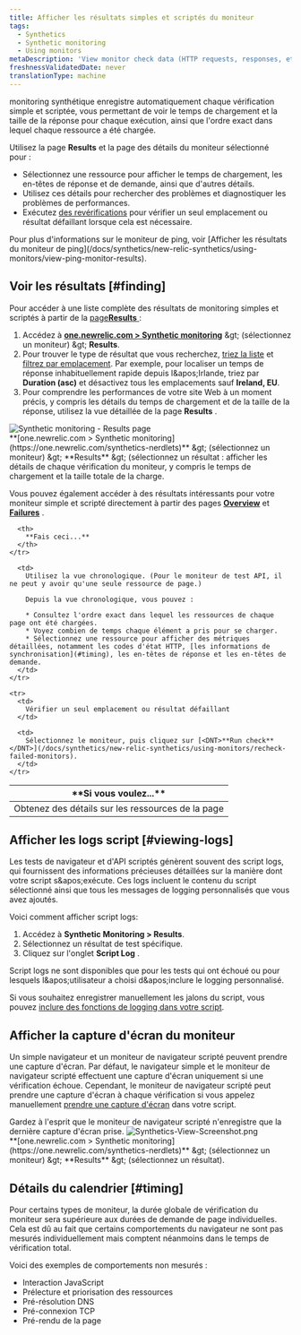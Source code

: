 ```yaml
---
title: Afficher les résultats simples et scriptés du moniteur
tags:
  - Synthetics
  - Synthetic monitoring
  - Using monitors
metaDescription: 'View monitor check data (HTTP requests, responses, etc.) with synthetics monitoring. For browser monitors, view waterfall details of resource load time.'
freshnessValidatedDate: never
translationType: machine
---
```


monitoring synthétique enregistre automatiquement chaque vérification simple et scriptée, vous permettant de voir le temps de chargement et la taille de la réponse pour chaque exécution, ainsi que l'ordre exact dans lequel chaque ressource a été chargée.

Utilisez la page <DNT>**Results**</DNT> et la page des détails du moniteur sélectionné pour :

* Sélectionnez une ressource pour afficher le temps de chargement, les en-têtes de réponse et de demande, ainsi que d'autres détails.
* Utilisez ces détails pour rechercher des problèmes et diagnostiquer les problèmes de performances.
* Exécutez [des revérifications](/docs/synthetics/new-relic-synthetics/using-monitors/recheck-failed-monitors) pour vérifier un seul emplacement ou résultat défaillant lorsque cela est nécessaire.

<Callout variant="tip">
  Pour plus d'informations sur le moniteur de ping, voir [Afficher les résultats du moniteur de ping](/docs/synthetics/new-relic-synthetics/using-monitors/view-ping-monitor-results).
</Callout>

## Voir les résultats [#finding]

Pour accéder à une liste complète des résultats de monitoring simples et scriptés à partir de la [page<DNT>**Results**</DNT> ](/docs/synthetics/new-relic-synthetics/pages/synthetics-results-access-individual-monitor-runs):

1. Accédez à <DNT>**[one.newrelic.com &gt; Synthetic monitoring](https://one.newrelic.com/synthetics-nerdlets)**</DNT> &amp;gt; (sélectionnez un moniteur) &amp;gt; <DNT>**Results**</DNT>.
2. Pour trouver le type de résultat que vous recherchez, [triez la liste](/docs/synthetics/new-relic-synthetics/pages/synthetics-results-access-individual-monitor-runs#sort-list) et [filtrez par emplacement](/docs/synthetics/new-relic-synthetics/pages/synthetics-results-access-individual-monitor-runs#filter-location). Par exemple, pour localiser un temps de réponse inhabituellement rapide depuis l&amp;apos;Irlande, triez par <DNT>**Duration (asc)**</DNT> et désactivez tous les emplacements sauf <DNT>**Ireland, EU**</DNT>.
3. Pour comprendre les performances de votre site Web à un moment précis, y compris les détails du temps de chargement et de la taille de la réponse, utilisez la vue détaillée de la page <DNT>**Results**</DNT> .

<img title="Synthetic monitoring - Results page" alt="Synthetic monitoring - Results page" src="/images/synthetic_screenshot-crop_ResultsPage.webp" />

<figcaption>
  <DNT>**[one.newrelic.com &gt; Synthetic monitoring](https://one.newrelic.com/synthetics-nerdlets)**</DNT> &amp;gt; (sélectionnez un moniteur) &amp;gt; <DNT>**Results**</DNT> &amp;gt; (sélectionnez un résultat : afficher les détails de chaque vérification du moniteur, y compris le temps de chargement et la taille totale de la charge.
</figcaption>

Vous pouvez également accéder à des résultats intéressants pour votre moniteur simple et scripté directement à partir des pages [<DNT>**Overview**</DNT>](/docs/synthetics/new-relic-synthetics/pages/synthetics-overview-page-view-monitors-performance) et [<DNT>**Failures**</DNT>](/docs/synthetics/new-relic-synthetics/pages/synthetics-failures-troubleshoot-downtime) .

<table id="using">
  <thead>
    <tr>
      <th width={250}>
        **Si vous voulez...**
      </th>

      <th>
        **Fais ceci...**
      </th>
    </tr>
  </thead>

  <tbody>
    <tr>
      <td>
        Obtenez des détails sur les ressources de la page
      </td>

      <td>
        Utilisez la vue chronologique. (Pour le moniteur de test API, il ne peut y avoir qu'une seule ressource de page.)

        Depuis la vue chronologique, vous pouvez :

        * Consultez l'ordre exact dans lequel les ressources de chaque page ont été chargées.
        * Voyez combien de temps chaque élément a pris pour se charger.
        * Sélectionnez une ressource pour afficher des métriques détaillées, notamment les codes d'état HTTP, [les informations de synchronisation](#timing), les en-têtes de réponse et les en-têtes de demande.
      </td>
    </tr>

    <tr>
      <td>
        Vérifier un seul emplacement ou résultat défaillant
      </td>

      <td>
        Sélectionnez le moniteur, puis cliquez sur [<DNT>**Run check**</DNT>](/docs/synthetics/new-relic-synthetics/using-monitors/recheck-failed-monitors).
      </td>
    </tr>
  </tbody>
</table>

## Afficher les logs script [#viewing-logs]

Les tests de navigateur et d'API scriptés génèrent souvent des <DNT>script logs</DNT>, qui fournissent des informations précieuses détaillées sur la manière dont votre script s&amp;apos;exécute. Ces logs incluent le contenu du script sélectionné ainsi que tous les messages de logging personnalisés que vous avez ajoutés.

Voici comment afficher <DNT>script logs</DNT>:

1. Accédez à <DNT>**Synthetic Monitoring &gt; Results**</DNT>.
2. Sélectionnez un résultat de test spécifique.
3. Cliquez sur l'onglet <DNT>**Script Log**</DNT> .

<Callout variant="tip">
  <DNT>Script logs</DNT> ne sont disponibles que pour les tests qui ont échoué ou pour lesquels l&amp;apos;utilisateur a choisi d&amp;apos;inclure le logging personnalisé.
</Callout>

Si vous souhaitez enregistrer manuellement les jalons du script, vous pouvez [inclure des fonctions de logging dans votre script](/docs/synthetics/synthetic-monitoring/scripting-monitors/introduction-scripted-browser-monitors/#script-log-manual).

## Afficher la capture d'écran du moniteur

Un simple navigateur et un moniteur de navigateur scripté peuvent prendre une capture d'écran. Par défaut, le navigateur simple et le moniteur de navigateur scripté effectuent une capture d'écran uniquement si une vérification échoue. Cependant, le moniteur de navigateur scripté peut prendre une capture d'écran à chaque vérification si vous appelez manuellement [prendre une capture d'écran](/docs/synthetics/synthetic-monitoring/scripting-monitors/synthetic-scripted-browser-reference-monitor-versions-chrome-100#webDriver-takeScreenshot) dans votre script.

<Callout variant="tip">
  Gardez à l'esprit que le moniteur de navigateur scripté n'enregistre que la dernière capture d'écran prise.
</Callout>

<img title="Synthetics-View-Screenshot.png" alt="Synthetics-View-Screenshot.png" src="/images/synthetic_screenshot-crop_results-fail-page.webp" />

<figcaption>
  <DNT>**[one.newrelic.com &gt; Synthetic monitoring](https://one.newrelic.com/synthetics-nerdlets)**</DNT> &amp;gt; (sélectionnez un moniteur) &amp;gt; <DNT>**Results**</DNT> &amp;gt; (sélectionnez un résultat).
</figcaption>

## Détails du calendrier [#timing]

Pour certains types de moniteur, la durée globale de vérification du moniteur sera supérieure aux durées de demande de page individuelles. Cela est dû au fait que certains comportements du navigateur ne sont pas mesurés individuellement mais comptent néanmoins dans le temps de vérification total.

Voici des exemples de comportements non mesurés :

* Interaction JavaScript
* Prélecture et priorisation des ressources
* Pré-résolution DNS
* Pré-connexion TCP
* Pré-rendu de la page